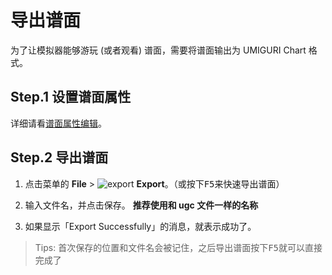 # 导出谱面

为了让模拟器能够游玩 (或者观看) 谱面，需要将谱面输出为 UMIGURI Chart 格式。

## Step.1 设置谱面属性

详细请看[谱面属性编辑](/docs/margrete/basic/basic-chart-property)。

## Step.2 导出谱面

1. 点击菜单的 **File** > ![export](/img/docs/file-export.png) **Export**。（或按下<kbd>F5</kbd>来快速导出谱面）

2. 输入文件名，并点击保存。 **推荐使用和 ugc 文件一样的名称**

3. 如果显示「Export Successfully」的消息，就表示成功了。

> Tips: 首次保存的位置和文件名会被记住，之后导出谱面按下<kbd>F5</kbd>就可以直接完成了
